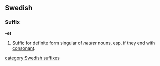 ==Swedish==
===Suffix===
'''-et'''
# Suffic for definite form singular of ''neuter'' nouns, esp. if they end with [[consonant]].
[[category:Swedish suffixes]]